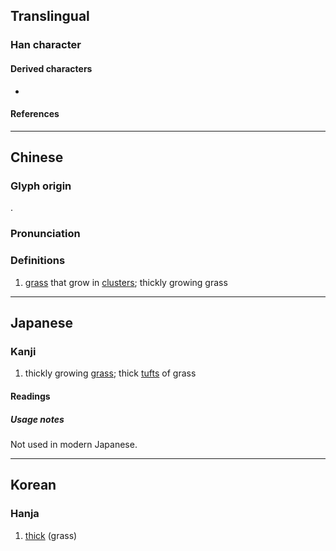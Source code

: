 {{character info/new}}
==Translingual==

===Han character===
{{Han char|rn=2|rad=丨|as=09|sn=10|four=32401|canj=TCTJ|ids=⿱业𢆉}}

====Derived characters====
* {{l|mul|[[業]], [[叢]], [[對]], [[菐]], [[糳]]}}

====References====
{{Han ref|kx=0080.080|dkj=00087|hdz=10030.060|uh=4E35}}

----

==Chinese==
{{zh-forms}}

===Glyph origin===
{{Han etym}}
{{liushu|p}}.

===Pronunciation===
{{zh-pron
|m=zhuó
|c=zok6
|h=pfs=
|md=
|mn=
|w=
|mc=y
|oc=y
|cat=
}}

===Definitions===
{{zh-hanzi}}

# [[grass]] that grow in [[clusters]]; thickly growing grass

----

==Japanese==

===Kanji===
{{ja-kanji|grade=uc|rs=丨09}}

# thickly growing [[grass]]; thick [[tuft]]s of grass

====Readings====
{{ja-readings
|on=[[さく]] (saku)
|kun=[[くさのむらがり]] (kusanomuragari)
}}

=====Usage notes=====
Not used in modern Japanese.

----

==Korean==

===Hanja===
{{ko-hanja|hangeul=착|rv=chak|mr=ch'ak}}

# [[thick]] (grass)